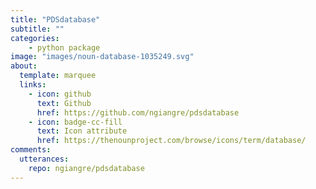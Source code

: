 ```yaml
---
title: "PDSdatabase"
subtitle: ""
categories:
    - python package
image: "images/noun-database-1035249.svg"
about: 
  template: marquee
  links: 
    - icon: github
      text: Github
      href: https://github.com/ngiangre/pdsdatabase
    - icon: badge-cc-fill
      text: Icon attribute
      href: https://thenounproject.com/browse/icons/term/database/
comments:
  utterances:
    repo: ngiangre/pdsdatabase
---
```

